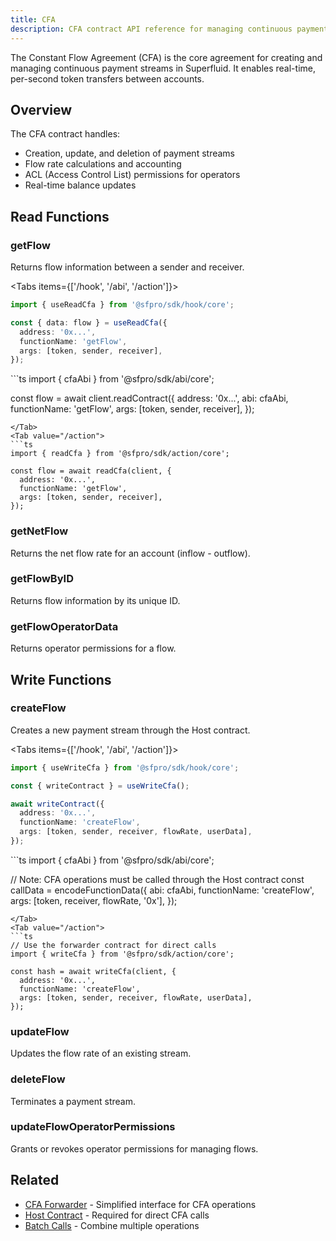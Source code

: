 ```yaml
---
title: CFA
description: CFA contract API reference for managing continuous payment streams
---
```



The Constant Flow Agreement (CFA) is the core agreement for creating and managing continuous payment streams in Superfluid. It enables real-time, per-second token transfers between accounts.

## Overview

The CFA contract handles:
- Creation, update, and deletion of payment streams
- Flow rate calculations and accounting
- ACL (Access Control List) permissions for operators
- Real-time balance updates

## Read Functions

### getFlow

Returns flow information between a sender and receiver.

<Tabs items={['/hook', '/abi', '/action']}>
<Tab value="/hook">
```ts
import { useReadCfa } from '@sfpro/sdk/hook/core';

const { data: flow } = useReadCfa({
  address: '0x...',
  functionName: 'getFlow',
  args: [token, sender, receiver],
});
```
</Tab>
<Tab value="/abi">
```ts
import { cfaAbi } from '@sfpro/sdk/abi/core';

const flow = await client.readContract({
  address: '0x...',
  abi: cfaAbi,
  functionName: 'getFlow',
  args: [token, sender, receiver],
});
```
</Tab>
<Tab value="/action">
```ts
import { readCfa } from '@sfpro/sdk/action/core';

const flow = await readCfa(client, {
  address: '0x...',
  functionName: 'getFlow',
  args: [token, sender, receiver],
});
```
</Tab>
</Tabs>

### getNetFlow

Returns the net flow rate for an account (inflow - outflow).

### getFlowByID

Returns flow information by its unique ID.

### getFlowOperatorData

Returns operator permissions for a flow.

## Write Functions

### createFlow

Creates a new payment stream through the Host contract.

<Tabs items={['/hook', '/abi', '/action']}>
<Tab value="/hook">
```ts
import { useWriteCfa } from '@sfpro/sdk/hook/core';

const { writeContract } = useWriteCfa();

await writeContract({
  address: '0x...',
  functionName: 'createFlow',
  args: [token, sender, receiver, flowRate, userData],
});
```
</Tab>
<Tab value="/abi">
```ts
import { cfaAbi } from '@sfpro/sdk/abi/core';

// Note: CFA operations must be called through the Host contract
const callData = encodeFunctionData({
  abi: cfaAbi,
  functionName: 'createFlow',
  args: [token, receiver, flowRate, '0x'],
});
```
</Tab>
<Tab value="/action">
```ts
// Use the forwarder contract for direct calls
import { writeCfa } from '@sfpro/sdk/action/core';

const hash = await writeCfa(client, {
  address: '0x...',
  functionName: 'createFlow',
  args: [token, sender, receiver, flowRate, userData],
});
```
</Tab>
</Tabs>

### updateFlow

Updates the flow rate of an existing stream.

### deleteFlow

Terminates a payment stream.

### updateFlowOperatorPermissions

Grants or revokes operator permissions for managing flows.

## Related

- [CFA Forwarder](/docs/api/main/cfa-forwarder) - Simplified interface for CFA operations
- [Host Contract](/docs/api/core/host) - Required for direct CFA calls
- [Batch Calls](/docs/batch-calls) - Combine multiple operations